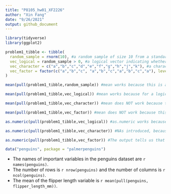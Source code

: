 ```yaml
---
title: "P8105_hw01_XF2226"
author: "Xin Fang"
date: "9/26/2021"
output: github_document
---
```


```r
library(tidyverse)
library(ggplot2)
```

```r

problem1_tibble <- tibble(
  random_sample = rnorm(10), #a random sample of size 10 from a standard Normal distribution
  vec_logical = random_sample > 0, #a logical vector indicating whether elements of the sample are greater than 0
  vec_character = c("a","b","c","d","e","f","g","h","j","k"), #a character vector of length 10
  vec_factor = factor(c("a","b","c", "a","b","c","a","b","c","a"), levels = c("a","b","c")) #a factor vector of length 10, with 3 different factor “levels” - a,b,c
)

```

```r

mean(pull(problem1_tibble,random_sample)) #mean works because this is a numeric vector

mean(pull(problem1_tibble,vec_logical)) #mean works because for a logical vector, TRUE is considered as 1 and FALSE is considered as 0.

mean(pull(problem1_tibble,vec_character)) #mean does NOT work because this is a character vector

mean(pull(problem1_tibble,vec_factor)) #mean does NOT work because this is a factor vector with levels

```
```r
as.numeric(pull(problem1_tibble,vec_logical)) #as.numeric works because for a logical vector, TRUE is considered as 1 and FALSE is considered as 0. The logical vector can be created as type numeric. This explains why the mean function works. 

as.numeric(pull(problem1_tibble,vec_character)) #NAs introduced, because this a character vector, which cannot be coerced into type numeric. This explains why the mean function did not work. 

as.numeric(pull(problem1_tibble,vec_factor)) #The output tells us that in this factor vector, "a" is level 1, "b" is level 2, "c" is level 3. This factor vector can be coerced into type numeric. This does not explain why the mean function did not work. However, we know that the mean function does not work because this is still a factor vector with 3 levels of "a", "b", and "c" and we cannot take the mean of a factor vector like this. 

```

```r

data("penguins", package = "palmerpenguins")

```

* The names of important variables in the penguins dataset are `r names(penguins)`. 
* The number of rows is `r nrow(penguins)` and the number of columns is `r ncol(penguins)`.
* The mean of the flipper length variable is `r mean(pull(penguins, flipper_length_mm))`.

